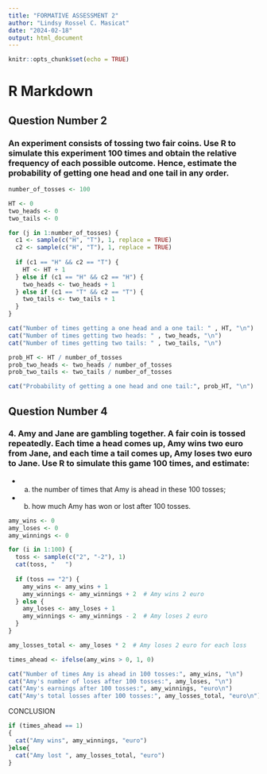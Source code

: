 ---
title: "FORMATIVE ASSESSMENT 2"
author: "Lindsy Rossel C. Masicat"
date: "2024-02-18"
output: html_document
---

```{r setup, include=FALSE}
knitr::opts_chunk$set(echo = TRUE)
```

# R Markdown

## Question Number 2
### An experiment consists of tossing two fair coins. Use R to simulate this experiment 100 times and obtain the relative frequency of each possible outcome. Hence, estimate the probability of getting one head and one tail in any order.

```{r toss coin}

number_of_tosses <- 100

HT <- 0
two_heads <- 0
two_tails <- 0

for (j in 1:number_of_tosses) {
  c1 <- sample(c("H", "T"), 1, replace = TRUE)
  c2 <- sample(c("H", "T"), 1, replace = TRUE)
  
  if (c1 == "H" && c2 == "T") {
    HT <- HT + 1
  } else if (c1 == "H" && c2 == "H") {
    two_heads <- two_heads + 1
  } else if (c1 == "T" && c2 == "T") {
    two_tails <- two_tails + 1
  }
}

cat("Number of times getting a one head and a one tail: " , HT, "\n")
cat("Number of times getting two heads: " , two_heads, "\n")
cat("Number of times getting two tails: " , two_tails, "\n")

prob_HT <- HT / number_of_tosses
prob_two_heads <- two_heads / number_of_tosses
prob_two_tails <- two_tails / number_of_tosses

cat("Probability of getting a one head and one tail:", prob_HT, "\n")
```

## Question Number 4
### 4. Amy and Jane are gambling together. A fair coin is tossed repeatedly. Each time a head comes up, Amy wins two euro from Jane, and each time a tail comes up, Amy loses two euro to Jane. Use R to simulate this game 100 times, and estimate:
+ (a) the number of times that Amy is ahead in these 100 tosses;
+ (b) how much Amy has won or lost after 100 tosses.

```{r fair toss coin}

amy_wins <- 0
amy_loses <- 0
amy_winnings <- 0

for (i in 1:100) {
  toss <- sample(c("2", "-2"), 1)
  cat(toss, "   ")
  
  if (toss == "2") {
    amy_wins <- amy_wins + 1
    amy_winnings <- amy_winnings + 2  # Amy wins 2 euro
  } else {
    amy_loses <- amy_loses + 1
    amy_winnings <- amy_winnings - 2  # Amy loses 2 euro
  }
}

amy_losses_total <- amy_loses * 2  # Amy loses 2 euro for each loss

times_ahead <- ifelse(amy_wins > 0, 1, 0)

cat("Number of times Amy is ahead in 100 tosses:", amy_wins, "\n")
cat("Amy's number of loses after 100 tosses:", amy_loses, "\n")
cat("Amy's earnings after 100 tosses:", amy_winnings, "euro\n")
cat("Amy's total losses after 100 tosses:", amy_losses_total, "euro\n")


```
CONCLUSION
```{r con}

if (times_ahead == 1)
{
  cat("Amy wins", amy_winnings, "euro")
}else{
  cat("Amy lost ", amy_losses_total, "euro")
}
```
